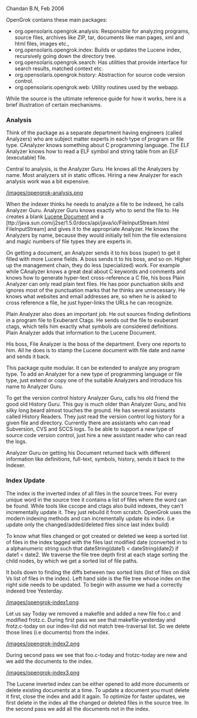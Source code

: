 Chandan B.N, Feb 2006

OpenGrok contains these main packages:

* org.opensolaris.opengrok.analysis: Responsible for analyzing programs, source files, archives like ZIP, tar, documents like man pages, xml and html files, images etc.,
* org.opensolaris.opengrok.index: Builds or updates the Lucene index, recursively going down the directory tree.
* org.opensolaris.opengrok.search: Has utilities that provide interface for search results, matched context etc.
* org.opensolaris.opengrok.history: Abstraction for source code version control.
* org.opensolaris.opengrok.web: Utility routines used by the webapp.

While the source is the ultimate reference guide for how it works, here is a brief illustration of certain mechanisms.

=== Analysis ===

Think of the package as a separate department having engineers (called Analyzers) who are subject matter experts in each type of program or file type. CAnalyzer knows something about C programming language. The ELF Analyzer knows how to read a ELF symbol and string table from an ELF (executable) file.

Central to analysis, is the Analyzer Guru. He knows all the Analyzers by name. Most analyzers sit in static offices. Hiring a new Analyzer for each analysis work was a bit expensive.

[[/images/opengrok-analysis.png]]

When the indexer thinks he needs to analyze a file to be indexed, he calls Analyzer Guru. Analyzer Guru knows exactly who to send the file to. He creates a blank [http://lucene.apache.org/java/docs/api/org/apache/lucene/document/Document.html Lucene Document] and a [ttp://java.sun.com/j2se/1.5.0/docs/api/java/io/FileInputStream.html FileInputStream] and gives it to the appropriate Analyzer. He knows the Analyzers by name, because they would initially tell him the file extensions and magic numbers of file types they are experts in.

On getting a document, an Analyzer sends it to his boss (super) to get it filled with more Lucene fields. A boss sends it to his boss, and so on. Higher up the management chain, they do less (specialized) work. For example while CAnalyzer knows a great deal about C keywords and comments and knows how to generate hyper-text cross-reference a C file, his boss Plain Analyzer can only read plain text files. He has poor punctuation skills and ignores most of the punctuation marks that he thinks are unnecessary. He knows what websites and email addresses are, so when he is asked to cross reference a file, he just hyper-links the URLs he can recognize.

Plain Analyzer also does an important job. He out sources finding definitions in a program file to Exuberant Ctags. He sends out the file to exuberant ctags, which tells him exactly what symbols are considered definitions. Plain Analyzer adds that information to the Lucene Document.

His boss, File Analyzer is the boss of the department. Every one reports to him. All he does is to stamp the Lucene document with file date and name and sends it back.

This package quite modular. It can be extended to analyze any program type. To add an Analyzer for a new type of programming language or file type, just extend or copy one of the suitable Analyzers and introduce his name to Analyzer Guru.

To get the version control history Analyzer Guru, calls his old friend the good old History Guru. This guy is much older than Analyzer Guru, and his silky long beard almost touches the ground. He has several assistants called History Readers. They just read the version control log history for a given file and directory. Currently there are assistants who can read Subversion, CVS and SCCS logs. To be able to support a new type of source code version control, just hire a new assistant reader who can read the logs.

Analyzer Guru on getting his Document returned back with different information like definitions, full-text, symbols, history, sends it back to the Indexer.

=== Index Update ===

The index is the inverted index of all files in the source trees. For every unique word in the source tree it contains a list of files where the word can be found. While tools like cscope and ctags also build indexes, they can't incrementally update it. They just rebuild it from scratch. OpenGrok uses the modern indexing methods and can incrementally update its index. (i.e update only the changed/added/deleted files since last index build)

To know what files changed or got created or deleted we keep a sorted list of files in the index tagged with the files last modified date (converted in to a alphanumeric string such that dateString(date1) < dateString(date2) if date1 < date2. We traverse the file tree depth first at each stage sorting the child nodes, by which we get a sorted list of file paths.

It boils down to finding the diffs between two sorted lists (list of files on disk Vs list of files in the index). Left hand side is the file tree whose index on the right side needs to be updated. To begin with assume we had a correctly indexed tree Yesterday.

[[/images/opengrok-index1.png]]

Let us say Today we removed a makefile and added a new file foo.c and modified frotz.c. During first pass we see that makefile-yesterday and frotz.c-today on our index-list did not match tree-traversal list. So we delete those lines (i.e documents) from the index.

[[/images/opengrok-index2.png]]

During second pass we see that foo.c-today and frotzc-today are new and we add the documents to the index.

[[/images/opengrok-index3.png]]

The Lucene inverted index can be either opened to add more documents or delete existing documents at a time. To update a document you must delete it first, close the index and add it again. To optimize for faster updates, we first delete in the index all the changed or deleted files in the source tree. In the second pass we add all the documents not in the index.
